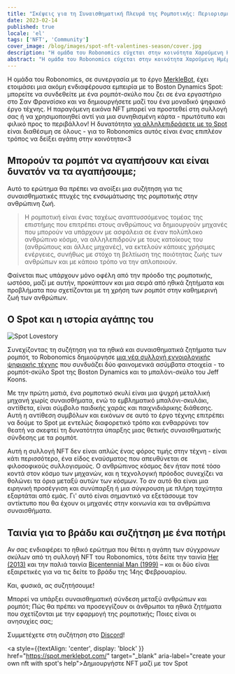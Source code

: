 ```yaml
---
title: "Σκέψεις για τη Συναισθηματική Πλευρά της Ρομποτικής: Περιορισμένη Συλλογή NFT για την Ημέρα του Αγίου Βαλεντίνου"
date: 2023-02-14
published: true
locale: 'el'
tags: ['NFT', 'Community']
cover_image: /blog/images/spot-nft-valentines-season/cover.jpg
description: "Η ομάδα του Robonomics εύχεται στην κοινότητα Χαρούμενη Ημέρα του Αγίου Βαλεντίνου! Σήμερα, έχουμε όλοι έναν ακόμη λόγο να μιλήσουμε για τα συναισθήματά μας, να εκφράσουμε αγάπη και ευγνωμοσύνη, να προσφέρουμε κάτι γλυκό και ευχάριστο στην ψυχή μας, σε έναν φίλο - σε όποιον επιθυμεί η καρδιά μας."
abstract: "Η ομάδα του Robonomics εύχεται στην κοινότητα Χαρούμενη Ημέρα του Αγίου Βαλεντίνου! Σήμερα, έχουμε όλοι έναν ακόμη λόγο να μιλήσουμε για τα συναισθήματά μας, να εκφράσουμε αγάπη και ευγνωμοσύνη, να προσφέρουμε κάτι γλυκό και ευχάριστο στην ψυχή μας, σε έναν φίλο - σε όποιον επιθυμεί η καρδιά μας."
---
```


Η ομάδα του Robonomics, σε συνεργασία με το έργο [MerkleBot](https://merklebot.com/), έχει ετοιμάσει μια ακόμη ενδιαφέρουσα εμπειρία με το Boston Dynamics Spot: μπορείτε να συνδεθείτε με ένα ρομπότ-σκύλο που ζει σε ένα εργαστήριο στο Σαν Φρανσίσκο και να δημιουργήσετε μαζί του ένα μοναδικό ψηφιακό έργο τέχνης. Η παραγόμενη εικόνα NFT μπορεί να προστεθεί στη συλλογή σας ή να χρησιμοποιηθεί αντί για μια συνηθισμένη κάρτα - πρωτότυπο και φιλικό προς το περιβάλλον! Η δυνατότητα [να αλληλεπιδράσετε με το Spot](https://spot.merklebot.com/) είναι διαθέσιμη σε όλους - για το Robonomics αυτός είναι ένας επιπλέον τρόπος να δείξει αγάπη στην κοινότητα\<3

## Μπορούν τα ρομπότ να αγαπήσουν και είναι δυνατόν να τα αγαπήσουμε;

Αυτό το ερώτημα θα πρέπει να ανοίξει μια συζήτηση για τις συναισθηματικές πτυχές της ενσωμάτωσης της ρομποτικής στην ανθρώπινη ζωή.

> Η ρομποτική είναι ένας ταχέως αναπτυσσόμενος τομέας της επιστήμης που επιτρέπει στους ανθρώπους να δημιουργούν μηχανές που μπορούν να υπάρχουν με ασφάλεια σε έναν πολύπλοκο ανθρώπινο κόσμο, να αλληλεπιδρούν με τους κατοίκους του (ανθρώπους και άλλες μηχανές), να εκτελούν κάποιες χρήσιμες ενέργειες, συνήθως με στόχο τη βελτίωση της ποιότητας ζωής των ανθρώπων και με κάποιο τρόπο να την απλοποιούν.

Φαίνεται πως υπάρχουν μόνο οφέλη από την πρόοδο της ρομποτικής, ωστόσο, μαζί με αυτήν, προκύπτουν και μια σειρά από ηθικά ζητήματα και προβλήματα που σχετίζονται με τη χρήση των ρομπότ στην καθημερινή ζωή των ανθρώπων.

## Ο Spot και η ιστορία αγάπης του

![Spot Lovestory](/blog/images/spot-nft-valentines-season/spot_lovestory.png)

Συνεχίζοντας τη συζήτηση για τα ηθικά και συναισθηματικά ζητήματα των ρομπότ, το Robonomics δημιούργησε [μια νέα συλλογή εννοιολογικής ψηφιακής τέχνης](https://singular.app/collectibles/kusama/b437f70371c8622e02-MBVD-2023/16627505-b437f70371c8622e02-MBVD-2023-MBVD-2023-00000006) που συνδυάζει δύο φαινομενικά ασύμβατα στοιχεία - το ρομπότ-σκύλο Spot της Boston Dynamics και το μπαλόνι-σκύλο του Jeff Koons.

Με την πρώτη ματιά, ένα ρομποτικό σκυλί είναι μια ψυχρή μεταλλική μηχανή χωρίς συναισθήματα, ενώ το εμβληματικό μπαλόνι-σκυλάκι, αντίθετα, είναι σύμβολο παιδικής χαράς και παιχνιδιάρικης διάθεσης. Αυτή η αντίθεση συμβόλων και εικόνων σε αυτό το έργο τέχνης επιτρέπει να δούμε το Spot με εντελώς διαφορετικό τρόπο και ενθαρρύνει τον θεατή να σκεφτεί τη δυνατότητα ύπαρξης μιας θετικής συναισθηματικής σύνδεσης με τα ρομπότ.

Αυτή η συλλογή NFT δεν είναι απλώς ένας φόρος τιμής στην τέχνη - είναι κάτι περισσότερο, ένα είδος εναύσματος που απευθύνεται σε φιλοσοφικούς συλλογισμούς. Ο ανθρώπινος κόσμος δεν ήταν ποτέ τόσο κοντά στον κόσμο των μηχανών, και η τεχνολογική πρόοδος συνεχίζει να θολώνει τα όρια μεταξύ αυτών των κόσμων. Το αν αυτό θα είναι μια ειρηνική προσέγγιση και συνύπαρξη ή μια σύγκρουση με πλήρη ταχύτητα εξαρτάται από εμάς. Γι' αυτό είναι σημαντικό να εξετάσουμε τον αντίκτυπο που θα έχουν οι μηχανές στην κοινωνία και τα ανθρώπινα συναισθήματα.

## Ταινία για το βράδυ και συζήτηση με ένα ποτήρι

Αν σας ενδιαφέρει το ηθικό ερώτημα που θέτει η αγάπη των σύγχρονων σκύλων από τη συλλογή NFT του Robonomics, τότε δείτε την ταινία [Her (2013)](https://www.imdb.com/title/tt1798709/) και την παλιά ταινία [Bicentennial Man (1999)](https://www.imdb.com/title/tt0182789/) – και οι δύο είναι εξαιρετικές για να τις δείτε το βράδυ της 14ης Φεβρουαρίου.

Και, φυσικά, ας συζητήσουμε!

Μπορεί να υπάρξει συναισθηματική σύνδεση μεταξύ ανθρώπων και ρομπότ; Πώς θα πρέπει να προσεγγίζουν οι άνθρωποι τα ηθικά ζητήματα που σχετίζονται με την εφαρμογή της ρομποτικής; Ποιες είναι οι ανησυχίες σας;

Συμμετέχετε στη συζήτηση στο [Discord](https://discord.gg/dyFgwHfCN7)!

<a style={{textAlign: 'center', display: 'block' }} href="https://spot.merklebot.com/" target="_blank" aria-label="create your own nft with spot's help">Δημιουργήστε NFT μαζί με τον Spot</a>